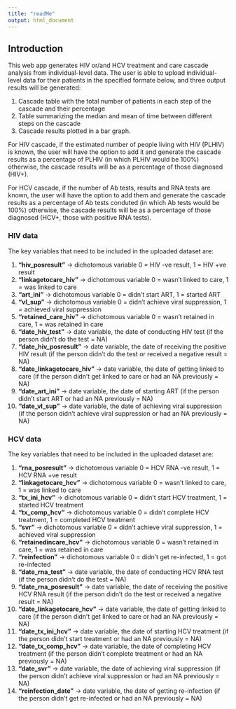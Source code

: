 ```yaml
---
title: "readMe"
output: html_document
---
```


## Introduction

This web app generates HIV or/and HCV treatment and care cascade analysis from individual-level data.
The user is able to upload individual-level data for their patients in the specified formate below, and three output results will be generated:  

1. Cascade table with the total number of patients in each step of the cascade and their percentage
2. Table summarizing the median and mean of time between different steps on the cascade
3. Cascade results plotted in a bar graph.

For HIV cascade, if the estimated number of people living with HIV (PLHIV) is known, the user will have the option to add it and generate the cascade results as a percentage of PLHIV (in which PLHIV would be 100%) otherwise, the cascade results will be as a percentage of those diagnosed (HIV+).  

For HCV cascade, if the number of Ab tests, results and RNA tests are known, the user will have the option to add them and generate the cascade results as a percentage of Ab tests conduted (in which Ab tests would be 100%) otherwise, the cascade results will be as a percentage of those diagnosed (HCV+, those with positive RNA tests).  

### HIV data  

The key variables that need to be included in the uploaded dataset are:  

1. **"hiv_posresult"** -> dichotomous variable 0 = HIV -ve result, 1 = HIV +ve result  
2. **"linkagetocare_hiv"** -> dichotomous variable 0 = wasn't linked to care, 1 = was linked to care  
3. **"art_ini"** -> dichotomous variable 0 = didn't start ART, 1 = started ART  
4. **"vl_sup"** -> dichotomous variable 0 = didn't achieve viral suppression, 1 = achieved viral suppression  
5. **"retained_care_hiv"** -> dichotomous variable 0 = wasn't retained in care, 1 = was retained in care  
6. **"date_hiv_test"** -> date variable, the date of conducting HIV test (if the person didn't do the test = NA)  
7. **"date_hiv_posresult"** -> date variable, the date of receiving the positive HIV result (if the person didn't do the test or received a negative result = NA)   
8. **"date_linkagetocare_hiv"** -> date variable, the date of getting linked to care (if the person didn't get linked to care or had an NA previously = NA)  
9. **"date_art_ini"** -> date variable, the date of starting ART (if the person didn't start ART or had an NA previously = NA)  
10. **"date_vl_sup"** -> date variable, the date of achieving viral suppression (if the person didn't achieve viral suppression or had an NA previously = NA)  

### HCV data  

The key variables that need to be included in the uploaded dataset are:  

1. **"rna_posresult"** -> dichotomous variable 0 = HCV RNA -ve result, 1 = HCV RNA +ve result  
2. **"linkagetocare_hcv"** -> dichotomous variable 0 = wasn't linked to care, 1 = was linked to care  
3. **"tx_ini_hcv"** -> dichotomous variable 0 = didn't start HCV treatment, 1 = started HCV treatment  
4. **"tx_comp_hcv"** -> dichotomous variable 0 = didn't complete HCV treatment, 1 = completed HCV treatment  
5. **"svr"** -> dichotomous variable 0 = didn't achieve viral suppression, 1 = achieved viral suppression  
6. **"retainedincare_hcv"** -> dichotomous variable 0 = wasn't retained in care, 1 = was retained in care  
7. **"reinfection"** -> dichotomous variable 0 = didn't get re-infected, 1 = got re-infected  
8. **"date_rna_test"** -> date variable, the date of conducting HCV RNA test (if the person didn't do the test = NA)  
9. **"date_rna_posresult"** -> date variable, the date of receiving the positive HCV RNA result (if the person didn't do the test or received a negative result = NA)  
10. **"date_linkagetocare_hcv"** -> date variable, the date of getting linked to care (if the person didn't get linked to care or had an NA previously = NA)  
11. **"date_tx_ini_hcv"** -> date variable, the date of starting HCV treatment (if the person didn't start treatment or had an NA previously = NA)   
12. **"date_tx_comp_hcv"** -> date variable, the date of completing HCV treatment (if the person didn't complete treatment or had an NA previously = NA)  
13. **"date_svr"** -> date variable, the date of achieving viral suppression (if the person didn't achieve viral suppression or had an NA previously = NA)  
14. **"reinfection_date"** -> date variable, the date of getting re-infection (if the person didn't get re-infected or had an NA previously = NA)  






